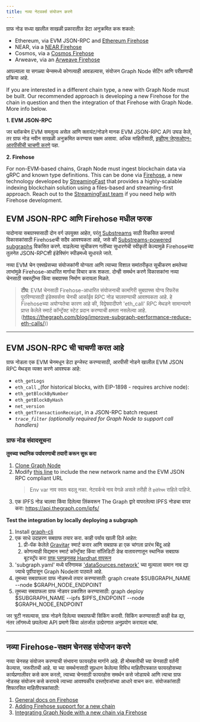 ```yaml
---
title: नव्या नेटवर्क्स संयोजन करणे
---
```


ग्राफ नोड सध्या खालील साखळी प्रकारातील डेटा अनुक्रमित करू शकतो:

-   Ethereum, via EVM JSON-RPC and [Ethereum Firehose](https://github.com/streamingfast/firehose-ethereum)
-   NEAR, via a [NEAR Firehose](https://github.com/streamingfast/near-firehose-indexer)
-   Cosmos, via a [Cosmos Firehose](https://github.com/graphprotocol/firehose-cosmos)
-   Arweave, via an [Arweave Firehose](https://github.com/graphprotocol/firehose-arweave)

आपल्याला या सगळ्या चेन्समध्ये कोणत्याही आवडल्यास, संयोजन Graph Node सेटिंग आणि परीक्षणाची प्रक्रिया आहे.

If you are interested in a different chain type, a new with Graph Node must be built. Our recommended approach is developing a new Firehose for the chain in question and then the integration of that Firehose with Graph Node. More info below.

**1. EVM JSON-RPC**

जर ब्लॉकचेन EVM समतुल्य असेल आणि क्लायंट/नोडने मानक EVM JSON-RPC API उघड केले, तर ग्राफ नोड नवीन साखळी अनुक्रमित करण्यास सक्षम असावा. अधिक माहितीसाठी, [इव्हीएम जेएसओएन-आरपीसीची चाचणी करणे](नवीन-चेन-एकीकरण#testing-an-evm-json-rpc) पहा.

**2. Firehose**

For non-EVM-based chains, Graph Node must ingest blockchain data via gRPC and known type definitions. This can be done via [Firehose](firehose/README/), a new technology developed by [StreamingFast](https://www.streamingfast.io/) that provides a highly-scalable indexing blockchain solution using a files-based and streaming-first approach. Reach out to the [StreamingFast team](mailto:integrations@streamingfast.io) if you need help with Firehose development.

## EVM JSON-RPC आणि Firehose मधील फरक

यादोनाया सबग्राफ्ससाठी दोन वर्ग उपयुक्त आहेत, परंतु [Substreams](substreams/) साठी विकसित करणार्या विकासकांसाठी Firehoseची सदैव आवश्यकता आहे, जसे की [Substreams-powered subgraphs](cookbook/substreams-powered-subgraphs/) विकसित करणे. वाढलेल्या सूचीकरण गतींच्या सुधारणेची स्वीकृती केल्यामुळे Firehoseच्या तुलनेत JSON-RPCशी इंडेक्सिंग स्पीडमध्ये सुधारले जाते.

नव्या EVM चेन एक्सप्रेसच्या संयोजकांनी योग्यता आणि त्याच्या विशाल समांतरीकृत सूचीकरण क्षमतेच्या लाभांमुळे Firehose-आधारित मार्गाचा विचार करू शकता. दोन्ही समर्थन करणे विकासकांना नव्या चेनसाठी सबस्ट्रीम्स किंवा सबग्राफ्स निर्माण करायला मिळते.

> **टीप**: EVM चेनसाठी Firehose-आधारित संयोजनाची कामगिरी सुबग्राफ्स योग्य रिफरेंस पुरविण्यासाठी इंडेक्सर्सना चेनची आर्काईव RPC नोड चालवण्याची आवश्यकता आहे. हे Firehoseच्या अयोग्यतेचा कारण आहे की, विद्वेषवादीपणे 'eth_call' RPC मेथडने सामान्यपणे प्राप्त केलेले स्मार्ट कॉन्ट्रॅक्ट स्टेट प्रदान करण्याची क्षमता नसलेल्या आहे. (https://thegraph.com/blog/improve-subgraph-performance-reduce-eth-calls/))

* * *

## EVM JSON-RPC ची चाचणी करत आहे

ग्राफ नोडला एक EVM चेनमधून डेटा इन्जेस्ट करण्यासाठी, आरपीसी नोडने खालील EVM JSON RPC मेथड्स व्यक्त करणे आवश्यक आहे:

-   `eth_getLogs`
-   `eth_call` \_(for historical blocks, with EIP-1898 - requires archive node):
-   `eth_getBlockByNumber`
-   `eth_getBlockByHash`
-   `net_version`
-   `eth_getTransactionReceipt`, in a JSON-RPC batch request
-   _`trace_filter`_ _(optionally required for Graph Node to support call handlers)_

### ग्राफ नोड संवादसूचना

**तुमच्या स्थानिक पर्यावरणाची तयारी करून सुरू करा**

1.  [Clone Graph Node](https://github.com/graphprotocol/graph-node)
2.  Modify [this line](https://github.com/graphprotocol/graph-node/blob/master/docker/docker-compose.yml#L22) to include the new network name and the EVM JSON RPC compliant URL
    > Env var नाव स्वतः बदलू नका. नेटवर्कचे नाव वेगळे असले तरीही ते `इथेरियम` राहिले पाहिजे.
3.  एक IPFS नोड चालवा किंवा दिलेल्या लिंकवरून The Graph द्वारे वापरलेल्या IPFS नोडचा वापर करा: https://api.thegraph.com/ipfs/

**Test the integration by locally deploying a subgraph**

1.  Install [graph-cli](https://github.com/graphprotocol/graph-cli)
2.  एक साधे उदाहरण सबग्राफ तयार करा. काही पर्याय खाली दिले आहेत:
    1.  प्री-पॅक केलेले [Gravitar](https://github.com/graphprotocol/example-subgraph/tree/f89bdd4628efa4badae7367d4919b3f648083323) स्मार्ट करार आणि सबग्राफ हा एक चांगला प्रारंभ बिंदू आहे
    2.  कोणत्याही विद्यमान स्मार्ट कॉन्ट्रॅक्ट किंवा सॉलिडिटी डेव्ह वातावरणातून स्थानिक सबग्राफ बूटस्ट्रॅप करा [ग्राफ प्लगइनसह Hardhat वापरून](https://github.com/graphprotocol/hardhat-graph)
3.  'subgraph.yaml' मध्ये परिणामक ['dataSources.network'](http://dataSources.network) च्या मूल्याला समान नाव द्या ज्याचे पूर्वीपासून Graph Nodeला पाठवले आहे.
4.  तुमच्या सबग्राफला ग्राफ नोडमध्ये तयार करण्यासाठी: graph create $SUBGRAPH_NAME --node $GRAPH_NODE_ENDPOINT
5.  तुमच्या सबग्राफला ग्राफ नोडवर प्रकाशित करण्यासाठी: graph deploy $SUBGRAPH_NAME --ipfs $IPFS_ENDPOINT --node $GRAPH_NODE_ENDPOINT

जर त्रुटी नसल्यास, ग्राफ नोडने दिलेल्या सबग्राफची सिंकिंग करावी. सिंकिंग करण्यासाठी काही वेळ द्या, नंतर लॉगमध्ये छपलेल्या API प्रमाणे किंवा अंतर्जाल उत्प्रेरणात अनुप्रयोग करायला थांबा.

* * *

## नव्या Firehose-सक्षम चेनसह संयोजन करणे

नव्या चेनसह संयोजन करण्याची संभावना फायरहोस मार्गाने आहे. ही मोमबत्तीची च्या चेनसाठी वर्तनी केल्यास, जरूरीतची आहे. या च्या समर्थनासाठी सुप्रधान केलेल्या विविध माहितीपत्रकात फायरहोसच्या कार्यप्रणालीवर कसे काम करतो, त्याच्या चेनसाठी फायरहोस समर्थन कसे जोडायचे आणि त्याचा ग्राफ नोडसह संयोजन कसे करायचे त्याच्या आवश्यकीय दस्तऐवजांच्या आधारे वाचन करा. संयोजकांसाठी शिफारसित माहितीपत्रकांसाठी:

1.  [General docs on Firehose](firehose/)
2.  [Adding Firehose support for a new chain](firehose/integrate-new-chains/new-blockchains/)
3.  [Integrating Graph Node with a new chain via Firehose](https://github.com/graphprotocol/graph-node/blob/master/docs/implementation/add-chain.md)
